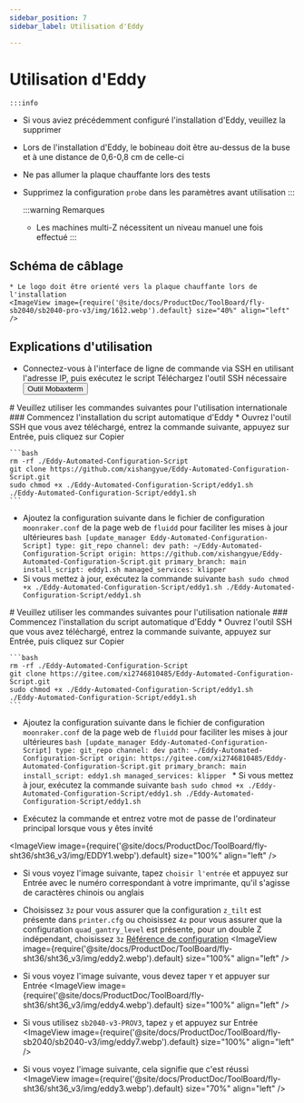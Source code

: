 ```yaml
---
sidebar_position: 7
sidebar_label: Utilisation d'Eddy

---
```



# Utilisation d'Eddy

    :::info
  * Si vous aviez précédemment configuré l'installation d'Eddy, veuillez la supprimer
  * Lors de l'installation d'Eddy, le bobineau doit être au-dessus de la buse et à une distance de 0,6-0,8 cm de celle-ci
  * Ne pas allumer la plaque chauffante lors des tests
  * Supprimez la configuration `probe` dans les paramètres avant utilisation
    :::

    :::warning Remarques
    * Les machines multi-Z nécessitent un niveau manuel une fois effectué
    :::


## Schéma de câblage

    * Le logo doit être orienté vers la plaque chauffante lors de l'installation
    <ImageView image={require('@site/docs/ProductDoc/ToolBoard/fly-sb2040/sb2040-pro-v3/img/1612.webp').default} size="40%" align="left" />


## Explications d'utilisation
   * Connectez-vous à l'interface de ligne de commande via SSH en utilisant l'adresse IP, puis exécutez le script
    Téléchargez l'outil SSH nécessaire <Button variant="contained" disableElevation href="/docs/ResDownload/auxiliary_software/">Outil Mobaxterm</Button>


<Tabs>
  <TabItem value="eddy1" label="Utilisation internationale">
    # Veuillez utiliser les commandes suivantes pour l'utilisation internationale
    ### Commencez l'installation du script automatique d'Eddy
    * Ouvrez l'outil SSH que vous avez téléchargé, entrez la commande suivante, appuyez sur Entrée, puis cliquez sur Copier
    
    ```bash
    rm -rf ./Eddy-Automated-Configuration-Script
    git clone https://github.com/xishangyue/Eddy-Automated-Configuration-Script.git
    sudo chmod +x ./Eddy-Automated-Configuration-Script/eddy1.sh
    ./Eddy-Automated-Configuration-Script/eddy1.sh
    ```
   * Ajoutez la configuration suivante dans le fichier de configuration `moonraker.conf` de la page web de `fluidd` pour faciliter les mises à jour ultérieures
    ```bash
    [update_manager Eddy-Automated-Configuration-Script]
    type: git_repo
    channel: dev
    path: ~/Eddy-Automated-Configuration-Script
    origin: https://github.com/xishangyue/Eddy-Automated-Configuration-Script.git
    primary_branch: main
    install_script: eddy1.sh
    managed_services: klipper
    ```
   * Si vous mettez à jour, exécutez la commande suivante
    ```bash
    sudo chmod +x ./Eddy-Automated-Configuration-Script/eddy1.sh
    ./Eddy-Automated-Configuration-Script/eddy1.sh
    ```
</TabItem>

  <TabItem value="eddy2" label="Utilisation nationale">
# Veuillez utiliser les commandes suivantes pour l'utilisation nationale
### Commencez l'installation du script automatique d'Eddy
    * Ouvrez l'outil SSH que vous avez téléchargé, entrez la commande suivante, appuyez sur Entrée, puis cliquez sur Copier
    
    ```bash
    rm -rf ./Eddy-Automated-Configuration-Script
    git clone https://gitee.com/xi2746810485/Eddy-Automated-Configuration-Script.git
    sudo chmod +x ./Eddy-Automated-Configuration-Script/eddy1.sh
    ./Eddy-Automated-Configuration-Script/eddy1.sh
    ```
   * Ajoutez la configuration suivante dans le fichier de configuration `moonraker.conf` de la page web de `fluidd` pour faciliter les mises à jour ultérieures
    ```bash
    [update_manager Eddy-Automated-Configuration-Script]
    type: git_repo
    channel: dev
    path: ~/Eddy-Automated-Configuration-Script
    origin: https://gitee.com/xi2746810485/Eddy-Automated-Configuration-Script.git
    primary_branch: main
    install_script: eddy1.sh
    managed_services: klipper
    ```
    * Si vous mettez à jour, exécutez la commande suivante
    ```bash
    sudo chmod +x ./Eddy-Automated-Configuration-Script/eddy1.sh
    ./Eddy-Automated-Configuration-Script/eddy1.sh
    ```
  </TabItem>
</Tabs>


* Exécutez la commande et entrez votre mot de passe de l'ordinateur principal lorsque vous y êtes invité

<ImageView image={require('@site/docs/ProductDoc/ToolBoard/fly-sht36/sht36_v3/img/EDDY1.webp').default} size="100%" align="left" />

* Si vous voyez l'image suivante, tapez `choisir l'entrée` et appuyez sur Entrée avec le numéro correspondant à votre imprimante, qu'il s'agisse de caractères chinois ou anglais
* Choisissez `3z` pour vous assurer que la configuration `z_tilt` est présente dans `printer.cfg` ou choisissez `4z` pour vous assurer que la configuration `quad_gantry_level` est présente, pour un double Z indépendant, choisissez `3z` [Référence de configuration](https://mellow.klipper.cn/docs/category/klipper-%E5%8F%82%E8%80%83%E9%85%8D%E7%BD%AE)
<ImageView image={require('@site/docs/ProductDoc/ToolBoard/fly-sht36/sht36_v3/img/eddy2.webp').default} size="100%" align="left" />

* Si vous voyez l'image suivante, vous devez taper `Y` et appuyer sur Entrée
<ImageView image={require('@site/docs/ProductDoc/ToolBoard/fly-sht36/sht36_v3/img/eddy4.webp').default} size="100%" align="left" />

* Si vous utilisez `sb2040-v3-PROV3`, tapez `y` et appuyez sur Entrée
<ImageView image={require('@site/docs/ProductDoc/ToolBoard/fly-sb2040/sb2040-v3/img/eddy7.webp').default} size="100%" align="left" />

* Si vous voyez l'image suivante, cela signifie que c'est réussi
<ImageView image={require('@site/docs/ProductDoc/ToolBoard/fly-sht36/sht36_v3/img/eddy3.webp').default} size="70%" align="left" />

<LDC1612 />